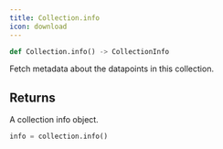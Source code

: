 ```yaml
---
title: Collection.info
icon: download
---
```


```python
def Collection.info() -> CollectionInfo
```

Fetch metadata about the datapoints in this collection.

## Returns

A collection info object.

<RequestExample>

```python Python
info = collection.info()
```

</RequestExample>
